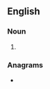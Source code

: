 ==English==

===Noun===
{{head|en|noun plural form}}

# {{plural of|acephalan|lang=en}}

===Anagrams===
* {{anagrams|en|a=aaacehlnps|acalephans}}